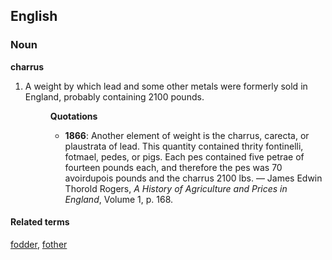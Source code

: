 ==English==
===Noun===
'''charrus'''
#A weight by which lead and some other metals were formerly sold in England, probably containing 2100 pounds.
#:'''Quotations'''
#:*'''1866''': Another element of weight is the charrus, carecta, or plaustrata of lead.  This quantity contained thrity fontinelli, fotmael, pedes, or pigs.  Each pes contained five petrae of fourteen pounds each, and therefore the pes was 70 avoirdupois pounds and the charrus 2100 lbs. &mdash; James Edwin Thorold Rogers, ''A History of Agriculture and Prices in England'', Volume 1, p. 168.
====Related terms====
[[w:fodder|fodder]], [[w:fother|fother]]